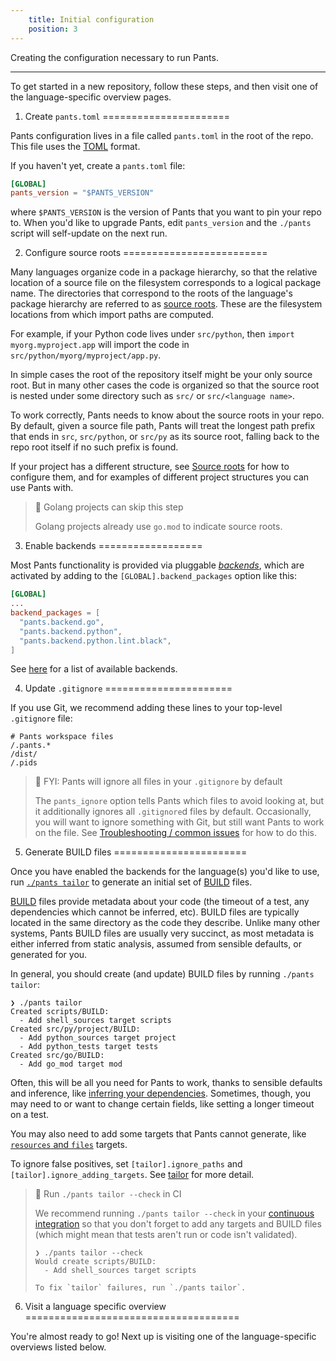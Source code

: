 ```yaml
---
    title: Initial configuration
    position: 3
---
```


Creating the configuration necessary to run Pants.

---

To get started in a new repository, follow these steps, and then visit one of the language-specific overview pages.

1. Create `pants.toml`
======================

Pants configuration lives in a file called `pants.toml` in the root of the repo. This file uses the [TOML](https://github.com/toml-lang/toml) format. 

If you haven't yet, create a `pants.toml` file:

```toml pants.toml
[GLOBAL]
pants_version = "$PANTS_VERSION"
```

where `$PANTS_VERSION` is the version of Pants that you want to pin your repo to.  When you'd like to upgrade Pants, edit `pants_version` and the `./pants` script will self-update on the next run.

2. Configure source roots
=========================

Many languages organize code in a package hierarchy, so that the relative location of a source file on the filesystem corresponds to a logical package name. The directories that correspond to the roots of the language's package hierarchy are referred to as [source roots](doc:source-roots). These are the filesystem locations from which import paths are computed.

For example, if your Python code lives under `src/python`, then `import myorg.myproject.app` will import the code in `src/python/myorg/myproject/app.py`. 

In simple cases the root of the repository itself might be your only source root. But in many other cases the code is organized so that the source root is nested under some directory such as `src/` or `src/<language name>`. 

To work correctly, Pants needs to know about the source roots in your repo. By default, given a source file path, Pants will treat the longest path prefix that ends in `src`, `src/python`, or `src/py` as its source root, falling back to the repo root itself if no such prefix is found. 

If your project has a different structure, see [Source roots](doc:source-roots) for how to configure them, and for examples of different project structures you can use Pants with.

> 📘 Golang projects can skip this step
> 
> Golang projects already use `go.mod` to indicate source roots.

3. Enable backends
==================

Most Pants functionality is provided via pluggable [_backends_](doc:enabling-backends), which are activated by adding to the `[GLOBAL].backend_packages` option like this:

```toml pants.toml
[GLOBAL]
...
backend_packages = [
  "pants.backend.go",
  "pants.backend.python",
  "pants.backend.python.lint.black",
]
```

See [here](doc:enabling-backends) for a list of available backends. 

4. Update `.gitignore`
======================

If you use Git, we recommend adding these lines to your top-level `.gitignore` file:

```text .gitignore
# Pants workspace files
/.pants.*
/dist/
/.pids
```

> 📘 FYI: Pants will ignore all files in your `.gitignore` by default
> 
> The `pants_ignore` option tells Pants which files to avoid looking at, but it additionally ignores all `.gitignore`d files by default. Occasionally, you will want to ignore something with Git, but still want Pants to work on the file. See [Troubleshooting / common issues](doc:troubleshooting) for how to do this.

5. Generate BUILD files
=======================

Once you have enabled the backends for the language(s) you'd like to use, run [`./pants tailor`](doc:initial-configuration#5-generate-build-files) to generate an initial set of [BUILD](doc:targets) files.

[BUILD](doc:targets) files provide metadata about your code (the timeout of a test, any dependencies which cannot be inferred, etc). BUILD files are typically located in the same directory as the code they describe. Unlike many other systems, Pants BUILD files are usually very succinct, as most metadata is either inferred from static analysis, assumed from sensible defaults, or generated for you. 

In general, you should create (and update) BUILD files by running `./pants tailor`:

```
❯ ./pants tailor
Created scripts/BUILD:
  - Add shell_sources target scripts
Created src/py/project/BUILD:
  - Add python_sources target project
  - Add python_tests target tests
Created src/go/BUILD:
  - Add go_mod target mod
```

Often, this will be all you need for Pants to work, thanks to sensible defaults and inference, like [inferring your dependencies](doc:targets). Sometimes, though, you may need to or want to change certain fields, like setting a longer timeout on a test. 

You may also need to add some targets that Pants cannot generate, like [`resources` and `files`](doc:assets) targets.

To ignore false positives, set `[tailor].ignore_paths` and `[tailor].ignore_adding_targets`. See [tailor](doc:reference-tailor) for more detail.

> 📘 Run `./pants tailor --check` in CI
> 
> We recommend running `./pants tailor --check` in your [continuous integration](doc:doc:using-pants-in-ci) so that you don't forget to add any targets and BUILD files (which might mean that tests aren't run or code isn't validated).
> 
> ```
> ❯ ./pants tailor --check
> Would create scripts/BUILD:
>   - Add shell_sources target scripts
> 
> To fix `tailor` failures, run `./pants tailor`.
> ```

6. Visit a language specific overview
=====================================

You're almost ready to go! Next up is visiting one of the language-specific overviews listed below.